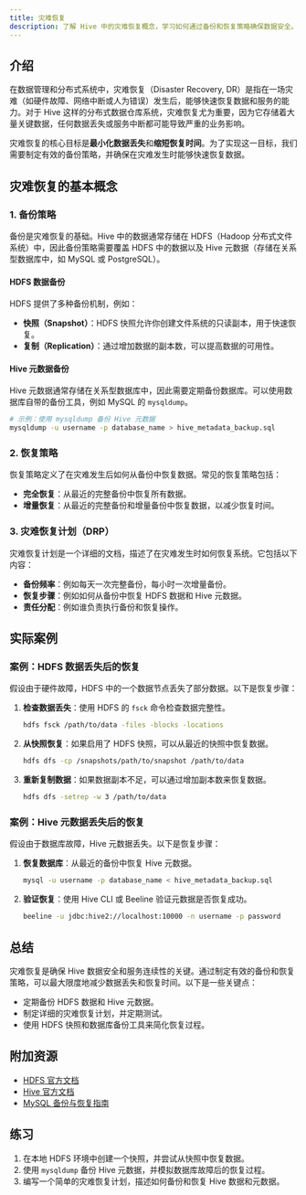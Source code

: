 ```yaml
---
title: 灾难恢复
description: 了解 Hive 中的灾难恢复概念，学习如何通过备份和恢复策略确保数据安全。
---
```


## 介绍

在数据管理和分布式系统中，灾难恢复（Disaster Recovery, DR）是指在一场灾难（如硬件故障、网络中断或人为错误）发生后，能够快速恢复数据和服务的能力。对于 Hive 这样的分布式数据仓库系统，灾难恢复尤为重要，因为它存储着大量关键数据，任何数据丢失或服务中断都可能导致严重的业务影响。

灾难恢复的核心目标是**最小化数据丢失**和**缩短恢复时间**。为了实现这一目标，我们需要制定有效的备份策略，并确保在灾难发生时能够快速恢复数据。

## 灾难恢复的基本概念

### 1. 备份策略

备份是灾难恢复的基础。Hive 中的数据通常存储在 HDFS（Hadoop 分布式文件系统）中，因此备份策略需要覆盖 HDFS 中的数据以及 Hive 元数据（存储在关系型数据库中，如 MySQL 或 PostgreSQL）。

#### HDFS 数据备份
HDFS 提供了多种备份机制，例如：
- **快照（Snapshot）**：HDFS 快照允许你创建文件系统的只读副本，用于快速恢复。
- **复制（Replication）**：通过增加数据的副本数，可以提高数据的可用性。

#### Hive 元数据备份
Hive 元数据通常存储在关系型数据库中，因此需要定期备份数据库。可以使用数据库自带的备份工具，例如 MySQL 的 `mysqldump`。

```bash
# 示例：使用 mysqldump 备份 Hive 元数据
mysqldump -u username -p database_name > hive_metadata_backup.sql
```

### 2. 恢复策略

恢复策略定义了在灾难发生后如何从备份中恢复数据。常见的恢复策略包括：
- **完全恢复**：从最近的完整备份中恢复所有数据。
- **增量恢复**：从最近的完整备份和增量备份中恢复数据，以减少恢复时间。

### 3. 灾难恢复计划（DRP）

灾难恢复计划是一个详细的文档，描述了在灾难发生时如何恢复系统。它包括以下内容：
- **备份频率**：例如每天一次完整备份，每小时一次增量备份。
- **恢复步骤**：例如如何从备份中恢复 HDFS 数据和 Hive 元数据。
- **责任分配**：例如谁负责执行备份和恢复操作。

## 实际案例

### 案例：HDFS 数据丢失后的恢复

假设由于硬件故障，HDFS 中的一个数据节点丢失了部分数据。以下是恢复步骤：

1. **检查数据丢失**：使用 HDFS 的 `fsck` 命令检查数据完整性。
   ```bash
   hdfs fsck /path/to/data -files -blocks -locations
   ```

2. **从快照恢复**：如果启用了 HDFS 快照，可以从最近的快照中恢复数据。
   ```bash
   hdfs dfs -cp /snapshots/path/to/snapshot /path/to/data
   ```

3. **重新复制数据**：如果数据副本不足，可以通过增加副本数来恢复数据。
   ```bash
   hdfs dfs -setrep -w 3 /path/to/data
   ```

### 案例：Hive 元数据丢失后的恢复

假设由于数据库故障，Hive 元数据丢失。以下是恢复步骤：

1. **恢复数据库**：从最近的备份中恢复 Hive 元数据。
   ```bash
   mysql -u username -p database_name < hive_metadata_backup.sql
   ```

2. **验证恢复**：使用 Hive CLI 或 Beeline 验证元数据是否恢复成功。
   ```bash
   beeline -u jdbc:hive2://localhost:10000 -n username -p password
   ```

## 总结

灾难恢复是确保 Hive 数据安全和服务连续性的关键。通过制定有效的备份和恢复策略，可以最大限度地减少数据丢失和恢复时间。以下是一些关键点：
- 定期备份 HDFS 数据和 Hive 元数据。
- 制定详细的灾难恢复计划，并定期测试。
- 使用 HDFS 快照和数据库备份工具来简化恢复过程。

## 附加资源

- [HDFS 官方文档](https://hadoop.apache.org/docs/stable/hadoop-project-dist/hadoop-hdfs/HdfsUserGuide.html)
- [Hive 官方文档](https://cwiki.apache.org/confluence/display/Hive/Home)
- [MySQL 备份与恢复指南](https://dev.mysql.com/doc/refman/8.0/en/backup-and-recovery.html)

## 练习

1. 在本地 HDFS 环境中创建一个快照，并尝试从快照中恢复数据。
2. 使用 `mysqldump` 备份 Hive 元数据，并模拟数据库故障后的恢复过程。
3. 编写一个简单的灾难恢复计划，描述如何备份和恢复 Hive 数据和元数据。